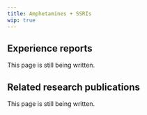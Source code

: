 ---
title: Amphetamines + SSRIs
wip: true
---

## Experience reports

This page is still being written.

## Related research publications

This page is still being written.

